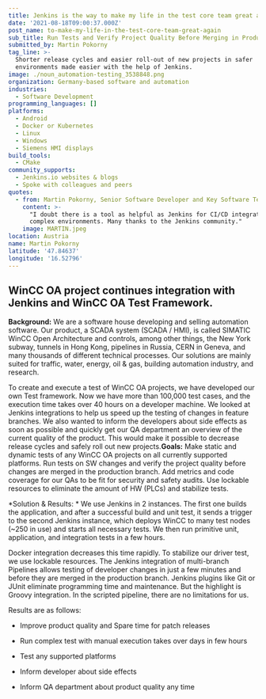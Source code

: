 ```yaml
---
title: Jenkins is the way to make my life in the test core team great again
date: '2021-08-18T09:00:37.000Z'
post_name: to-make-my-life-in-the-test-core-team-great-again
sub_title: Run Tests and Verify Project Quality Before Merging in Production
submitted_by: Martin Pokorny
tag_line: >-
  Shorter release cycles and easier roll-out of new projects in safer
  environments made easier with the help of Jenkins.
image: ./noun_automation-testing_3538848.png
organization: Germany-based software and automation
industries:
  - Software Development
programming_languages: []
platforms:
  - Android
  - Docker or Kubernetes
  - Linux
  - Windows
  - Siemens HMI displays
build_tools:
  - CMake
community_supports:
  - Jenkins.io websites & blogs
  - Spoke with colleagues and peers
quotes:
  - from: Martin Pokorny, Senior Software Developer and Key Software Tester
    content: >-
      "I doubt there is a tool as helpful as Jenkins for CI/CD integration in
      complex environments. Many thanks to the Jenkins community."
    image: MARTIN.jpeg
location: Austria
name: Martin Pokorny
latitude: '47.84637'
longitude: '16.52796'
---
```

## WinCC OA project continues integration with Jenkins and WinCC OA Test Framework.

**Background:** We are a software house developing and selling automation software. Our product, a SCADA system (SCADA / HMI), is called SIMATIC WinCC Open Architecture and controls, among other things, the New York subway, tunnels in Hong Kong, pipelines in Russia, CERN in Geneva, and many thousands of different technical processes. Our solutions are mainly suited for traffic, water, energy, oil & gas, building automation industry, and research.

To create and execute a test of WinCC OA projects, we have developed our own Test framework. Now we have more than 100,000 test cases, and the execution time takes over 40 hours on a developer machine. We looked at Jenkins integrations to help us speed up the testing of changes in feature branches. We also wanted to inform the developers about side effects as soon as possible and quickly get our QA department an overview of the current quality of the product. This would make it possible to decrease release cycles and safely roll out new projects.**Goals:** Make static and dynamic tests of any WinCC OA projects on all currently supported platforms. Run tests on SW changes and verify the project quality before changes are merged in the production branch. Add metrics and code coverage for our QAs to be fit for security and safety audits. Use lockable resources to eliminate the amount of HW (PLCs) and stabilize tests.

<Testimonal idx="0" />

\*Solution & Results: \* We use Jenkins in 2 instances. The first one builds the application, and after a successful build and unit test, it sends a trigger to the second Jenkins instance, which deploys WinCC to many test nodes (~250 in use) and starts all necessary tests. We then run primitive unit, application, and integration tests in a few hours.

Docker integration decreases this time rapidly. To stabilize our driver test, we use lockable resources. The Jenkins integration of multi-branch Pipelines allows testing of developer changes in just a few minutes and before they are merged in the production branch. Jenkins plugins like Git or JUnit eliminate programming time and maintenance. But the highlight is Groovy integration. In the scripted pipeline, there are no limitations for us.

Results are as follows:

-   Improve product quality and Spare time for patch releases

-   Run complex test with manual execution takes over days in few hours

-   Test any supported platforms

-   Inform developer about side effects

-   Inform QA department about product quality any time
